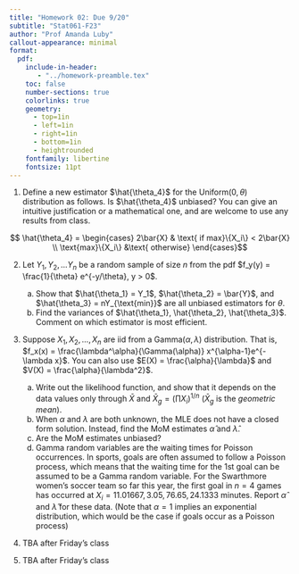 ```yaml
---
title: "Homework 02: Due 9/20"
subtitle: "Stat061-F23"
author: "Prof Amanda Luby"
callout-appearance: minimal
format:
  pdf:
    include-in-header: 
       - "../homework-preamble.tex"
    toc: false
    number-sections: true
    colorlinks: true
    geometry:
      - top=1in
      - left=1in
      - right=1in
      - bottom=1in
      - heightrounded
    fontfamily: libertine
    fontsize: 11pt
---
```


1. Define a new estimator $\hat{\theta_4}$ for the Uniform($0, \theta$) distribution as follows. Is $\hat{\theta_4}$ unbiased? You can give an intuitive justification or a mathematical one, and are welcome to use any results from class. 

  $$ \hat{\theta_4} = 
\begin{cases} 
2\bar{X} & \text{ if max}\{X_i\} < 2\bar{X} \\
\text{max}\{X_i\} &\text{ otherwise}
\end{cases}$$


2. Let $Y_1, Y_2, ... Y_n$ be a random sample of size $n$ from the pdf $f_y(y) = \frac{1}{\theta} e^{-y/\theta}, y > 0$. 

   (a) Show that $\hat{\theta_1} = Y_1$, $\hat{\theta_2} = \bar{Y}$, and $\hat{\theta_3} = nY_{\text{min}}$ are all unbiased estimators for $\theta$. 
   (c) Find the variances of $\hat{\theta_1}, \hat{\theta_2}, \hat{\theta_3}$. Comment on which estimator is most efficient. 

3. Suppose $X_1, X_2, ..., X_n$ are iid from a Gamma($\alpha, \lambda$) distribution. That is, $f_x(x) = \frac{\lambda^\alpha}{\Gamma(\alpha)} x^{\alpha-1}e^{-\lambda x}$. You can also use $E(X) = \frac{\alpha}{\lambda}$ and $V(X) = \frac{\alpha}{\lambda^2}$.  
   (a) Write out the likelihood function, and show that it depends on the data values only through $\bar{X}$ and $\bar{X}_g = (\prod X_i)^{1/n}$ ($\bar{X}_g$ is the *geometric mean*). 
   (b) When $\alpha$ and $\lambda$ are both unknown, the MLE does not have a closed form solution. Instead, find the MoM estimates $\hat{\alpha}$ and $\hat{\lambda}$. 
   (c) Are the MoM estimates unbiased? 
   (d) Gamma random variables are the waiting times for Poisson occurrences. In sports, goals are often assumed to follow a Poisson process, which means that the waiting time for the 1st goal can be assumed to be a Gamma random variable. For the Swarthmore women's soccer team so far this year, the first goal in $n=4$ games has occurred at $X_i = 11.01667, 3.05, 76.65, 24.1333$ minutes. Report $\hat{\alpha}$ and $\hat{\lambda}$ for these data. (Note that $\alpha=1$ implies an exponential distribution, which would be the case if goals occur as a Poisson process)


4. TBA after Friday's class

5. TBA after Friday's class
